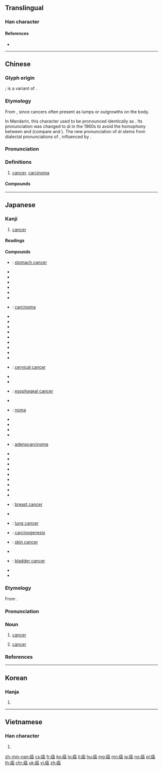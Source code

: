 {{character info/new}}
==Translingual==

===Han character===
{{Han char|rn=104|rad=疒|as=12|sn=17|four=00172|canj=KRRU|ids=⿸疒嵒}}

====References====
* {{Han ref|kx=0781.101|dkj=22538|dj=1190.230|hdz=42697.040|uh=764C|ud=30284|bh=C0F9|bd=49401}}

----

==Chinese==
{{zh-forms}}

===Glyph origin===
{{Han etym}}
{{Han compound|疒|嵒|ls=psc|c1=s|c2=p}}; {{l|zh|嵒}} is a variant of {{l|zh|岩}}.

===Etymology===
From {{zh-l|岩|cliff; rock, stone}}, since cancers often present as lumps or outgrowths on the body.

In Mandarin, this character used to be pronounced identically as {{zh-l|岩}}. Its pronunciation was changed to ''ái'' in the 1960s to avoid the homophony between {{zh-l|癌|cancer}} and {{zh-l|炎|inflammation}} (compare {{zh-l|肺炎|pneumonia}} and {{zh-l|肺癌|lung cancer}}). The new pronunciation of ''ái'' stems from dialectal pronunciations of {{zh-l|*岩|rock; cliff}} {{IPAchar|/ŋai/}}, influenced by {{zh-l|崖|tr=yá, yái|cliff}}.

===Pronunciation===
{{zh-pron
|m=癌
|c=ngaam4
|h=pfs=ngàm
|md=ngàng
|mn=gâm
|w=3nge
|cat=n
}}

===Definitions===
{{zh-hanzi}}

# [[cancer]], [[carcinoma]]
#: {{zh-x|癌症|cancer}}

====Compounds====
{{zh-der|癌症|乳癌|卵巢癌|口腔癌|喉癌|大腸癌|子宮頸癌|皮膚癌|直腸癌|肝癌|肺癌|胃癌|腎臟癌|膀胱癌|血癌|防癌|食道癌|骨癌|鼻咽癌|腎癌|癌變|癌細胞|致癌|腦癌|淋巴癌|乳腺癌|胰腺癌|前列腺癌|腸癌|患癌|直男癌|腺癌|癌腫|抗癌|癌瘤|子宮癌|宮頸癌}}

{{zh-cat|Intermediate}}

----

==Japanese==

===Kanji===
{{ja-kanji|grade=|rs=疒12}}

# [[cancer]]

====Readings====
{{ja-readings|goon=[[げん]] (gen)|kanon=[[がん]] (gan)}}

====Compounds====
{{der-top|Compounds}}
* {{ja-r|胃癌|いがん}}: [[stomach cancer]]
* {{ja-r|咽頭癌|いんとうがん}}
* {{ja-r|癌遺伝子|がんいでんし}}
* {{ja-r|癌ウイルス|がんウイルス}}
* {{ja-r|癌化|がんか}}
* {{ja-r|癌細胞|がんさいぼう}}
* {{ja-r|肝細胞癌|かんさいぼうがん}}
* {{ja-r|癌腫|がんしゅ}}: [[carcinoma]]
* {{ja-r|肝臓癌|かんぞうがん}}
* {{ja-r|癌抑制遺伝子|がんよくせい.いでんし}}
* {{ja-r|結腸癌|けっちょうがん}}
* {{ja-r|抗癌剤|こうがんざい}}
* {{ja-r|口腔癌|こうくうがん}}
* {{ja-r|甲状腺癌|こうじょうせんがん}}
* {{ja-r|硬性癌|こうせいがん}}
* {{ja-r|喉頭癌|こうとうがん}}
* {{ja-r|子宮癌|しきゅうがん}}
* {{ja-r|子宮頸癌|しきゅうけいがん}}: [[cervical cancer]]
* {{ja-r|子宮体癌|しきゅうたいがん}}
* {{ja-r|小児癌|しょうにがん}}
* {{ja-r|食道癌|しょくどうがん}}: [[esophageal cancer]]
* {{ja-r|腎臓癌|じんぞうがん}}
* {{ja-r|水癌|すいがん}}: [[noma]]
* {{ja-r|膵臓癌|すいぞうがん}}
* {{ja-r|制癌剤|せいがんざい}}
* {{ja-r|制癌物質|せいがんぶっしつ}}
* {{ja-r|舌癌|ぜつがん}}
* {{ja-r|腺癌|せんがん}}: [[adenocarcinoma]]
* {{ja-r|前癌状態|ぜんがんじょうたい}}
* {{ja-r|前立腺癌|ぜんりつせんがん}}
* {{ja-r|早期癌|そうきがん}}
* {{ja-r|タール癌|タールがん}}
* {{ja-r|大腸癌|だいちょうがん}}
* {{ja-r|胆管癌|たんかんがん}}
* {{ja-r|胆囊癌|たんのうがん}}
* {{ja-r|腸癌|ちょうがん}}
* {{ja-r|直腸癌|ちょくちょうがん}}
* {{ja-r|乳癌|にゅうがん}}: [[breast cancer]]
* {{ja-r|粘膜内癌|ねんまくないがん}}
* {{ja-r|肺癌|はいがん}}: [[lung cancer]]
* {{ja-r|発癌|はつがん}}: [[carcinogenesis]]
* {{ja-r|皮膚癌|ひふがん}}: [[skin cancer]]
* {{ja-r|扁平上皮癌|へんぺいじょうひがん}}
* {{ja-r|膀胱癌|ぼうこうがん}}: [[bladder cancer]]
* {{ja-r|未分化癌|みぶんかがん}}
* {{ja-r|卵巣癌|らんそうがん}}
{{der-bottom}}

===Etymology===
{{ja-kanjitab|がん|yomi=o}}
From {{etyl|ltc|ja|sort=かん'}} {{m|zh|癌}}.

===Pronunciation===
{{ja-pron|yomi=kanon|がん|acc=1|acc_ref=DJR,NHK}}

===Noun===
{{ja-noun|がん}}

# {{lb|ja|medicine|oncology|pathology|sort=かん'}} [[cancer]]
#: {{ja-usex|彼の祖母は'''癌'''で死んだ。|かれ の そぼ は '''がん''' で しんだ。|His grandmother died of '''cancer'''.}}
# {{sense|figuratively: a [[baneful]] but [[ineradicable]] [[evil]]}} [[cancer]]
#: {{ja-usex|中央集権体制は社会の'''癌'''になっている。|ちゅうおうしゅうけん たいせい は しゃかい の '''がん''' に なっている。|The centralized administrative system has become a '''cancer''' of the society.}}

===References===
<references/>

----

==Korean==

===Hanja===
{{ko-hanja|hangeul=암|eumhun=|rv=am|mr=am|y=am}}

# {{defn|lang=ko|sort=疒12}}

----

==Vietnamese==

===Han character===
{{vi-hantu|[[nham]]|rs=疒12}}

# {{defn|lang=vi|sort=疒12}}

[[zh-min-nan:癌]]
[[cs:癌]]
[[fr:癌]]
[[ko:癌]]
[[lo:癌]]
[[li:癌]]
[[hu:癌]]
[[mg:癌]]
[[mn:癌]]
[[ja:癌]]
[[no:癌]]
[[pl:癌]]
[[th:癌]]
[[chr:癌]]
[[uk:癌]]
[[vi:癌]]
[[zh:癌]]